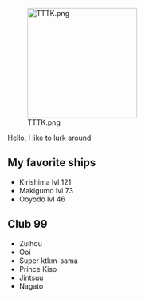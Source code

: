 [[File:TTTK.png|thumb|220px]]

Hello, I like to lurk around 

==My favorite ships==

* Kirishima lvl 121
*  Makigumo lvl 73
*  Ooyodo lvl 46

== Club 99 ==
* Zuihou
* Ooi
* Super ktkm-sama
* Prince Kiso
* Jintsuu
* Nagato
